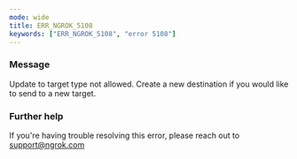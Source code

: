 ```yaml
---
mode: wide
title: ERR_NGROK_5108
keywords: ["ERR_NGROK_5108", "error 5108"]
---
```


### Message

Update to target type not allowed. Create a new destination if you would like to send to a new target.

### Further help

If you're having trouble resolving this error, please reach out to [support@ngrok.com](mailto:support@ngrok.com?subject=Help%20with%20ERR_NGROK_5108)
